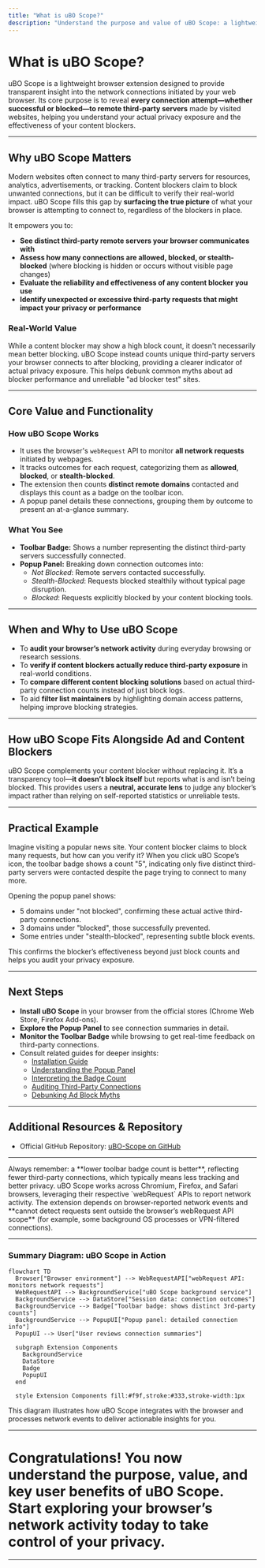 ```yaml
---
title: "What is uBO Scope?"
description: "Understand the purpose and value of uBO Scope: a lightweight browser extension that reveals all attempted or successful connections to remote servers, helping users assess the effectiveness of content blockers and exposing tracking or extraneous third-party requests. Learn uBO Scope’s primary use cases and how it fits beside ad/content blocking solutions."
---
```


# What is uBO Scope?

uBO Scope is a lightweight browser extension designed to provide transparent insight into the network connections initiated by your web browser. Its core purpose is to reveal **every connection attempt—whether successful or blocked—to remote third-party servers** made by visited websites, helping you understand your actual privacy exposure and the effectiveness of your content blockers.

---

## Why uBO Scope Matters

Modern websites often connect to many third-party servers for resources, analytics, advertisements, or tracking. Content blockers claim to block unwanted connections, but it can be difficult to verify their real-world impact. uBO Scope fills this gap by **surfacing the true picture** of what your browser is attempting to connect to, regardless of the blockers in place.

It empowers you to:

- **See distinct third-party remote servers your browser communicates with**
- **Assess how many connections are allowed, blocked, or stealth-blocked** (where blocking is hidden or occurs without visible page changes)
- **Evaluate the reliability and effectiveness of any content blocker you use**
- **Identify unexpected or excessive third-party requests that might impact your privacy or performance**

### Real-World Value

While a content blocker may show a high block count, it doesn't necessarily mean better blocking. uBO Scope instead counts unique third-party servers your browser connects to after blocking, providing a clearer indicator of actual privacy exposure. This helps debunk common myths about ad blocker performance and unreliable "ad blocker test" sites.

---

## Core Value and Functionality

### How uBO Scope Works

- It uses the browser's `webRequest` API to monitor **all network requests** initiated by webpages.
- It tracks outcomes for each request, categorizing them as **allowed**, **blocked**, or **stealth-blocked**.
- The extension then counts **distinct remote domains** contacted and displays this count as a badge on the toolbar icon.
- A popup panel details these connections, grouping them by outcome to present an at-a-glance summary.

### What You See

- **Toolbar Badge:** Shows a number representing the distinct third-party servers successfully connected.
- **Popup Panel:** Breaking down connection outcomes into:
  - *Not Blocked*: Remote servers contacted successfully.
  - *Stealth-Blocked*: Requests blocked stealthily without typical page disruption.
  - *Blocked*: Requests explicitly blocked by your content blocking tools.

---

## When and Why to Use uBO Scope

- To **audit your browser’s network activity** during everyday browsing or research sessions.
- To **verify if content blockers actually reduce third-party exposure** in real-world conditions.
- To **compare different content blocking solutions** based on actual third-party connection counts instead of just block logs.
- To aid **filter list maintainers** by highlighting domain access patterns, helping improve blocking strategies.

---

## How uBO Scope Fits Alongside Ad and Content Blockers

uBO Scope complements your content blocker without replacing it. It’s a transparency tool—**it doesn’t block itself** but reports what is and isn’t being blocked. This provides users a **neutral, accurate lens** to judge any blocker’s impact rather than relying on self-reported statistics or unreliable tests.

---

## Practical Example

Imagine visiting a popular news site. Your content blocker claims to block many requests, but how can you verify it? When you click uBO Scope’s icon, the toolbar badge shows a count "5", indicating only five distinct third-party servers were contacted despite the page trying to connect to many more.

Opening the popup panel shows:
- 5 domains under "not blocked", confirming these actual active third-party connections.
- 3 domains under "blocked", those successfully prevented.
- Some entries under "stealth-blocked", representing subtle block events.

This confirms the blocker’s effectiveness beyond just block counts and helps you audit your privacy exposure.

---

## Next Steps

- **Install uBO Scope** in your browser from the official stores (Chrome Web Store, Firefox Add-ons).
- **Explore the Popup Panel** to see connection summaries in detail.
- **Monitor the Toolbar Badge** while browsing to get real-time feedback on third-party connections.
- Consult related guides for deeper insights:
  - [Installation Guide](../../getting-started/essentials/installation)
  - [Understanding the Popup Panel](../../guides/getting-started/understanding-the-popup-panel)
  - [Interpreting the Badge Count](../../guides/getting-started/connection-badge-interpreting)
  - [Auditing Third-Party Connections](../../guides/use-cases-and-patterns/auditing-third-party-connections)
  - [Debunking Ad Block Myths](../../guides/use-cases-and-patterns/debunking-common-ad-block-myths)

---

## Additional Resources & Repository

- Official GitHub Repository: [uBO-Scope on GitHub](https://github.com/gorhill/uBO-Scope)

---

<Tip>
Always remember: a **lower toolbar badge count is better**, reflecting fewer third-party connections, which typically means less tracking and better privacy.
</Tip>

<Note>
uBO Scope works across Chromium, Firefox, and Safari browsers, leveraging their respective `webRequest` APIs to report network activity.
</Note>

<Warning>
The extension depends on browser-reported network events and **cannot detect requests sent outside the browser’s webRequest API scope** (for example, some background OS processes or VPN-filtered connections).
</Warning>


---

### Summary Diagram: uBO Scope in Action
```mermaid
flowchart TD
  Browser["Browser environment"] --> WebRequestAPI["webRequest API: monitors network requests"]
  WebRequestAPI --> BackgroundService["uBO Scope background service"]
  BackgroundService --> DataStore["Session data: connection outcomes"]
  BackgroundService --> Badge["Toolbar badge: shows distinct 3rd-party counts"]
  BackgroundService --> PopupUI["Popup panel: detailed connection info"]
  PopupUI --> User["User reviews connection summaries"]

  subgraph Extension Components
    BackgroundService
    DataStore
    Badge
    PopupUI
  end

  style Extension Components fill:#f9f,stroke:#333,stroke-width:1px
```

This diagram illustrates how uBO Scope integrates with the browser and processes network events to deliver actionable insights for you.

---

# Congratulations! You now understand the purpose, value, and key user benefits of uBO Scope. Start exploring your browser’s network activity today to take control of your privacy.

---